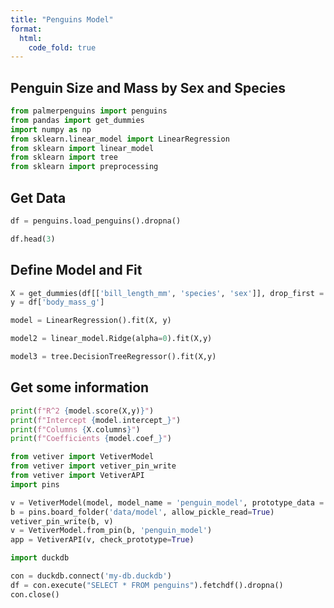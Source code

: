 ```yaml
---
title: "Penguins Model"
format:
  html:
    code_fold: true
---
```


## Penguin Size and Mass by Sex and Species

```python
from palmerpenguins import penguins
from pandas import get_dummies
import numpy as np
from sklearn.linear_model import LinearRegression
from sklearn import linear_model
from sklearn import tree
from sklearn import preprocessing
```

## Get Data

```python
df = penguins.load_penguins().dropna()

df.head(3)
```

## Define Model and Fit

```python
X = get_dummies(df[['bill_length_mm', 'species', 'sex']], drop_first = True)
y = df['body_mass_g']

model = LinearRegression().fit(X, y)

model2 = linear_model.Ridge(alpha=0).fit(X,y)

model3 = tree.DecisionTreeRegressor().fit(X,y)
```

## Get some information

```python
print(f"R^2 {model.score(X,y)}")
print(f"Intercept {model.intercept_}")
print(f"Columns {X.columns}")
print(f"Coefficients {model.coef_}")
```

```python
from vetiver import VetiverModel
from vetiver import vetiver_pin_write
from vetiver import VetiverAPI
import pins

v = VetiverModel(model, model_name = 'penguin_model', prototype_data = X)
b = pins.board_folder('data/model', allow_pickle_read=True)
vetiver_pin_write(b, v)
v = VetiverModel.from_pin(b, 'penguin_model')
app = VetiverAPI(v, check_prototype=True)
```

```python
import duckdb

con = duckdb.connect('my-db.duckdb')
df = con.execute("SELECT * FROM penguins").fetchdf().dropna()
con.close()
```
